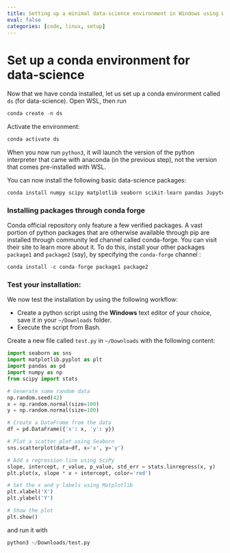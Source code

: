 ```yaml
---
title: Setting up a minimal data-science environment in Windows using WSL (part II)
eval: false 
categories: [code, linux, setup]
---
```


# Set up a conda environment for data-science

Now that we have conda installed, let us set up a conda environment called `ds` (for data-science). Open WSL, then run


```python
conda create -n ds 
```

Activate the environment:

```python
conda activate ds
```

When you now run `python3`, it will launch the version of the python interpreter that came with anaconda (in the previous step), not the version that comes pre-installed with WSL.

You can now install the following basic data-science packages:


```python
conda install numpy scipy matplotlib seaborn scikit-learn pandas Jupyter
```


::: {.callout-tip}
### Installing packages through conda forge
Conda official repository only feature a few verified packages. A vast portion of python packages that are otherwise available through pip are installed through community led channel called conda-forge. You can visit their site to learn more about it.
To do this, install your other packages `package1` and `package2` (say), by specifying the `conda-forge` channel :

```python
conda install -c conda-forge package1 package2
```
:::

### Test your installation:

We now test the installation by using the following workflow:

* Create a python script using the **Windows** text editor of your choice, save it in your `~/Downloads` folder. 
* Execute the script from Bash.

Create a new file called `test.py` in `~/Downloads` with the following content:

```python
import seaborn as sns
import matplotlib.pyplot as plt
import pandas as pd
import numpy as np
from scipy import stats

# Generate some random data
np.random.seed(42)
x = np.random.normal(size=100)
y = np.random.normal(size=100)

# Create a DataFrame from the data
df = pd.DataFrame({'x': x, 'y': y})

# Plot a scatter plot using Seaborn
sns.scatterplot(data=df, x='x', y='y')

# Add a regression line using SciPy
slope, intercept, r_value, p_value, std_err = stats.linregress(x, y)
plt.plot(x, slope * x + intercept, color='red')

# Set the x and y labels using Matplotlib
plt.xlabel('X')
plt.ylabel('Y')

# Show the plot
plt.show()
```

and run it with 


```python
python3 ~/Downloads/test.py
```